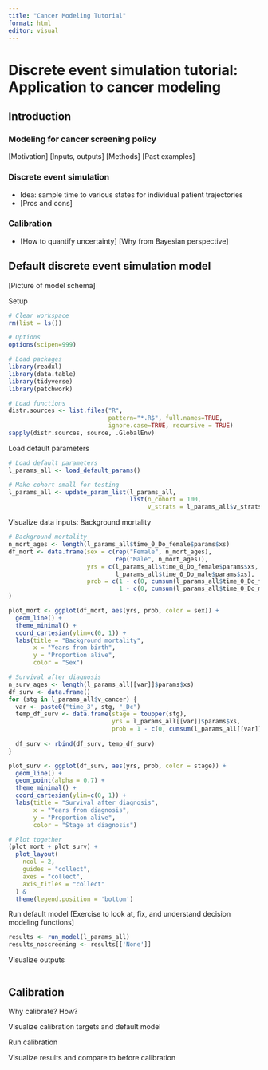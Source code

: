 ```yaml
---
title: "Cancer Modeling Tutorial"
format: html
editor: visual
---
```


# Discrete event simulation tutorial: Application to cancer modeling

## Introduction

### Modeling for cancer screening policy

\[Motivation\] \[Inputs, outputs\] \[Methods\] \[Past examples\]

### Discrete event simulation

-   Idea: sample time to various states for individual patient trajectories
-   \[Pros and cons\]

### Calibration

-   \[How to quantify uncertainty\] \[Why from Bayesian perspective\]

## Default discrete event simulation model

\[Picture of model schema\]

Setup

```r
# Clear workspace
rm(list = ls())

# Options
options(scipen=999)

# Load packages
library(readxl)
library(data.table)
library(tidyverse)
library(patchwork)

# Load functions
distr.sources <- list.files("R", 
                            pattern="*.R$", full.names=TRUE, 
                            ignore.case=TRUE, recursive = TRUE)
sapply(distr.sources, source, .GlobalEnv)
```

Load default parameters

```r
# Load default parameters
l_params_all <- load_default_params()

# Make cohort small for testing
l_params_all <- update_param_list(l_params_all,
                                  list(n_cohort = 100,
                                       v_strats = l_params_all$v_strats[1]))
```

Visualize data inputs: Background mortality

```r
# Background mortality
n_mort_ages <- length(l_params_all$time_0_Do_female$params$xs)
df_mort <- data.frame(sex = c(rep("Female", n_mort_ages),
                              rep("Male", n_mort_ages)),
                      yrs = c(l_params_all$time_0_Do_female$params$xs,
                              l_params_all$time_0_Do_male$params$xs),
                      prob = c(1 - c(0, cumsum(l_params_all$time_0_Do_female$params$probs[-n_mort_ages])),
                               1 - c(0, cumsum(l_params_all$time_0_Do_male$params$probs[-n_mort_ages])))
)

plot_mort <- ggplot(df_mort, aes(yrs, prob, color = sex)) + 
  geom_line() + 
  theme_minimal() +
  coord_cartesian(ylim=c(0, 1)) +
  labs(title = "Background mortality",
       x = "Years from birth",
       y = "Proportion alive",
       color = "Sex")

# Survival after diagnosis
n_surv_ages <- length(l_params_all[[var]]$params$xs)
df_surv <- data.frame()
for (stg in l_params_all$v_cancer) {
  var <- paste0("time_3", stg, "_Dc")
  temp_df_surv <- data.frame(stage = toupper(stg),
                             yrs = l_params_all[[var]]$params$xs,
                             prob = 1 - c(0, cumsum(l_params_all[[var]]$params$probs[-n_surv_ages])))
    
  df_surv <- rbind(df_surv, temp_df_surv)
}

plot_surv <- ggplot(df_surv, aes(yrs, prob, color = stage)) + 
  geom_line() + 
  geom_point(alpha = 0.7) +
  theme_minimal() +
  coord_cartesian(ylim=c(0, 1)) +
  labs(title = "Survival after diagnosis",
       x = "Years from diagnosis",
       y = "Proportion alive",
       color = "Stage at diagnosis")

# Plot together
(plot_mort + plot_surv) + 
  plot_layout(
    ncol = 2,
    guides = "collect",
    axes = "collect",
    axis_titles = "collect"
  ) &
  theme(legend.position = 'bottom')
```

Run default model \[Exercise to look at, fix, and understand decision modeling functions\]

```r
results <- run_model(l_params_all)
results_noscreening <- results[['None']]
```

Visualize outputs

```r

```

## Calibration

Why calibrate? How?

Visualize calibration targets and default model

Run calibration

Visualize results and compare to before calibration
